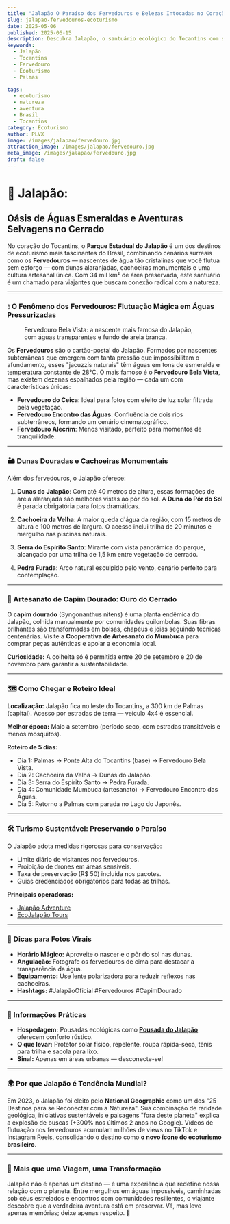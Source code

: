 ```yaml
---
title: "Jalapão O Paraíso dos Fervedouros e Belezas Intocadas no Coração do Brasil"
slug: jalapao-fervedouros-ecoturismo
date: 2025-05-06
published: 2025-06-15
description: Descubra Jalapão, o santuário ecológico do Tocantins com seus fervedouros cristalinos, dunas douradas e cachoeiras espetaculares. Guia completo para viver uma aventura sustentável.
keywords:
  - Jalapão
  - Tocantins
  - Fervedouro
  - Ecoturismo
  - Palmas

tags:
  - ecoturismo
  - natureza
  - aventura
  - Brasil
  - Tocantins
category: Ecoturismo
author: PLVX
image: /images/jalapao/fervedouro.jpg
attraction_image: /images/jalapao/fervedouro.jpg
meta_image: /images/jalapao/fervedouro.jpg
draft: false
---
```



# 🌿 Jalapão: 
## Oásis de Águas Esmeraldas e Aventuras Selvagens no Cerrado

No coração do Tocantins, o **Parque Estadual do Jalapão** é um dos destinos de ecoturismo mais fascinantes do Brasil, combinando cenários surreais como os **Fervedouros** — nascentes de água tão cristalinas que você flutua sem esforço — com dunas alaranjadas, cachoeiras monumentais e uma cultura artesanal única. Com 34 mil km² de área preservada, este santuário é um chamado para viajantes que buscam conexão radical com a natureza.

---

### 💧 O Fenômeno dos Fervedouros: Flutuação Mágica em Águas Pressurizadas

<figure>
  <OptimizedImage 
    src="/images/jalapao/fervedouro.jpg" 
    alt="Fervedouro no Jalapão" 
    width={1280}
    height={720}
    className="mb-4 rounded-lg"
  />
  <figcaption className="text-sm text-gray-600 mt-2">
    Fervedouro Bela Vista: a nascente mais famosa do Jalapão, com águas transparentes e fundo de areia branca.
  </figcaption>
</figure>

Os **Fervedouros** são o cartão-postal do Jalapão. Formados por nascentes subterrâneas que emergem com tanta pressão que impossibilitam o afundamento, esses "jacuzzis naturais" têm águas em tons de esmeralda e temperatura constante de 28°C. O mais famoso é o **Fervedouro Bela Vista**, mas existem dezenas espalhados pela região — cada um com características únicas:

- **Fervedouro do Ceiça**: Ideal para fotos com efeito de luz solar filtrada pela vegetação.
- **Fervedouro Encontro das Águas**: Confluência de dois rios subterrâneos, formando um cenário cinematográfico.
- **Fervedouro Alecrim**: Menos visitado, perfeito para momentos de tranquilidade.


---

### 🏜️ Dunas Douradas e Cachoeiras Monumentais

Além dos fervedouros, o Jalapão oferece:

1. **Dunas do Jalapão**: Com até 40 metros de altura, essas formações de areia alaranjada são melhores vistas ao pôr do sol. A **Duna do Pôr do Sol** é parada obrigatória para fotos dramáticas.
   
2. **Cachoeira da Velha**: A maior queda d'água da região, com 15 metros de altura e 100 metros de largura. O acesso inclui trilha de 20 minutos e mergulho nas piscinas naturais.

3. **Serra do Espírito Santo**: Mirante com vista panorâmica do parque, alcançado por uma trilha de 1,5 km entre vegetação de cerrado.

4. **Pedra Furada**: Arco natural esculpido pelo vento, cenário perfeito para contemplação.

---

### 🌾 Artesanato de Capim Dourado: Ouro do Cerrado

O **capim dourado** (Syngonanthus nitens) é uma planta endêmica do Jalapão, colhida manualmente por comunidades quilombolas. Suas fibras brilhantes são transformadas em bolsas, chapéus e joias seguindo técnicas centenárias. Visite a **Cooperativa de Artesanato do Mumbuca** para comprar peças autênticas e apoiar a economia local.

**Curiosidade:** A colheita só é permitida entre 20 de setembro e 20 de novembro para garantir a sustentabilidade.

---

### 🗺️ Como Chegar e Roteiro Ideal

**Localização:** Jalapão fica no leste do Tocantins, a 300 km de Palmas (capital). Acesso por estradas de terra — veículo 4x4 é essencial.

**Melhor época:** Maio a setembro (período seco, com estradas transitáveis e menos mosquitos).

**Roteiro de 5 dias:**
- Dia 1: Palmas → Ponte Alta do Tocantins (base) → Fervedouro Bela Vista.
- Dia 2: Cachoeira da Velha → Dunas do Jalapão.
- Dia 3: Serra do Espírito Santo → Pedra Furada.
- Dia 4: Comunidade Mumbuca (artesanato) → Fervedouro Encontro das Águas.
- Dia 5: Retorno a Palmas com parada no Lago do Japonês.

---

### 🛠️ Turismo Sustentável: Preservando o Paraíso

O Jalapão adota medidas rigorosas para conservação:
- Limite diário de visitantes nos fervedouros.
- Proibição de drones em áreas sensíveis.
- Taxa de preservação (R$ 50) incluída nos pacotes.
- Guias credenciados obrigatórios para todas as trilhas.

**Principais operadoras:**  
- [Jalapão Adventure](https://www.jalapaoadventure.com)  
- [EcoJalapão Tours](https://www.ecojalapao.com)

---

### 📸 Dicas para Fotos Virais

- **Horário Mágico:** Aproveite o nascer e o pôr do sol nas dunas.
- **Angulação:** Fotografe os fervedouros de cima para destacar a transparência da água.
- **Equipamento:** Use lente polarizadora para reduzir reflexos nas cachoeiras.
- **Hashtags:** #JalapãoOficial #Fervedouros #CapimDourado

---

### 🚨 Informações Práticas

- **Hospedagem:** Pousadas ecológicas como **[Pousada do Jalapão](https://www.pousadadojalapao.com)** oferecem conforto rústico.
- **O que levar:** Protetor solar físico, repelente, roupa rápida-seca, tênis para trilha e sacola para lixo.
- **Sinal:** Apenas em áreas urbanas — desconecte-se!

---

### 🌍 Por que Jalapão é Tendência Mundial?

Em 2023, o Jalapão foi eleito pelo **National Geographic** como um dos "25 Destinos para se Reconectar com a Natureza". Sua combinação de raridade geológica, iniciativas sustentáveis e paisagens "fora deste planeta" explica a explosão de buscas (+300% nos últimos 2 anos no Google). Vídeos de flutuação nos fervedouros acumulam milhões de views no TikTok e Instagram Reels, consolidando o destino como **o novo ícone do ecoturismo brasileiro**.

---

### 🌟 Mais que uma Viagem, uma Transformação

Jalapão não é apenas um destino — é uma experiência que redefine nossa relação com o planeta. Entre mergulhos em águas impossíveis, caminhadas sob céus estrelados e encontros com comunidades resilientes, o viajante descobre que a verdadeira aventura está em preservar. Vá, mas leve apenas memórias; deixe apenas respeito. 🌱